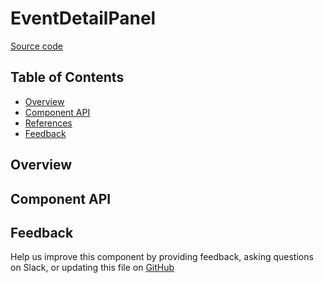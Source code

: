 
<Meta title="MDX/EventDetailPanel" of={stories} />

# EventDetailPanel

[Source code](https://github.com/leemonade/bubbles/tree/main/packages/components/calendar/EventDetailPanel)

## Table of Contents

- [Overview](#overview)
- [Component API](#component-api)
- [References](#references)
- [Feedback](#feedback)

## Overview

<Primary />

## Component API

<Controls />

## Feedback

Help us improve this component by providing feedback, asking questions on Slack, or updating this file on
[GitHub](https://github.com/leemonade/bubbles/edit/main/packages/components/calendar/EventDetailPanel.mdx)
